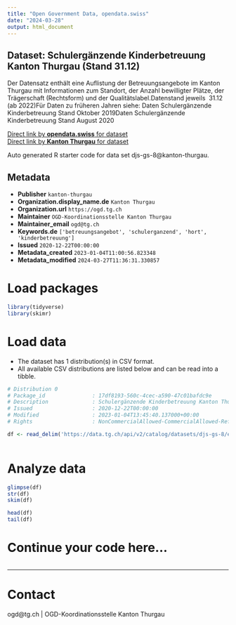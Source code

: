 ```yaml
---
title: "Open Government Data, opendata.swiss"
date: "2024-03-28"
output: html_document
---
```


## Dataset: Schulergänzende Kinderbetreuung Kanton Thurgau (Stand 31.12)

Der Datensatz enthält eine Auflistung der Betreuungsangebote im Kanton Thurgau mit Informationen zum Standort, der Anzahl bewilligter Plätze, der Trägerschaft (Rechtsform) und der Qualitätslabel.Datenstand jeweils  31.12 (ab 2022)Für Daten zu früheren Jahren siehe: Daten Schulergänzende Kinderbetreuung Stand Oktober 2019Daten Schulergänzende Kinderbetreuung Stand August 2020

[Direct link by **opendata.swiss** for dataset](https://opendata.swiss/de/dataset/schulerganzende-kinderbetreuung-kanton-thurgau-stand-31-12)<br>
[Direct link by **Kanton Thurgau** for dataset](https://data.tg.ch/explore/dataset/djs-gs-8/)

Auto generated R starter code for data set djs-gs-8@kanton-thurgau.

## Metadata

- **Publisher** `kanton-thurgau`
- **Organization.display_name.de** `Kanton Thurgau`
- **Organization.url** `https://ogd.tg.ch`
- **Maintainer** `OGD-Koordinationsstelle Kanton Thurgau`
- **Maintainer_email** `ogd@tg.ch`
- **Keywords.de** `['betreuungsangebot', 'schulerganzend', 'hort', 'kinderbetreuung']`
- **Issued** `2020-12-22T00:00:00`
- **Metadata_created** `2023-01-04T11:00:56.823348`
- **Metadata_modified** `2024-03-27T11:36:31.330857`


# Load packages

```r

library(tidyverse)
library(skimr)

```

# Load data

-   The dataset has 1 distribution(s) in CSV format.
-   All available CSV distributions are listed below and can be read into a tibble.

```r

# Distribution 0
# Package_id               : 17df8193-560c-4cec-a590-47c01bafdc9e
# Description              : Schulergänzende Kinderbetreuung Kanton Thurgau (Stand 31.12) (csv)
# Issued                   : 2020-12-22T00:00:00
# Modified                 : 2023-01-04T13:45:40.137000+00:00
# Rights                   : NonCommercialAllowed-CommercialAllowed-ReferenceRequired

df <- read_delim('https://data.tg.ch/api/v2/catalog/datasets/djs-gs-8/exports/csv')



```

# Analyze data

```r

glimpse(df)
str(df)
skim(df)

head(df)
tail(df)

```

# Continue your code here...

```r

```

------------------------------------------------------------------------

# Contact

ogd@tg.ch | OGD-Koordinationsstelle Kanton Thurgau
